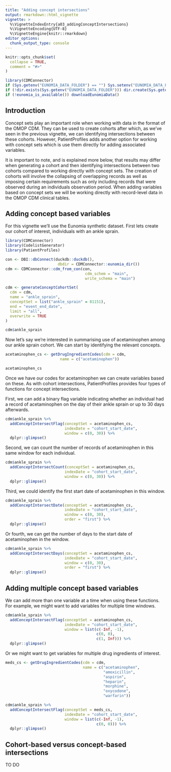 ```yaml
---
title: "Adding concept intersections"
output: rmarkdown::html_vignette
vignette: >
  %\VignetteIndexEntry{a03_addingConceptIntersections}
  %\VignetteEncoding{UTF-8}
  %\VignetteEngine{knitr::rmarkdown}
editor_options: 
  chunk_output_type: console
---
```


```r
knitr::opts_chunk$set(
  collapse = TRUE,
  comment = "#>"
)

library(CDMConnector)
if (Sys.getenv("EUNOMIA_DATA_FOLDER") == "") Sys.setenv("EUNOMIA_DATA_FOLDER" = tempdir())
if (!dir.exists(Sys.getenv("EUNOMIA_DATA_FOLDER"))) dir.create(Sys.getenv("EUNOMIA_DATA_FOLDER"))
if (!eunomia_is_available()) downloadEunomiaData()
```

## Introduction

Concept sets play an important role when working with data in the format of the OMOP CDM. They can be used to create cohorts after which, as we've seen in the previous vignette, we can identifying intersections between these cohorts. However, PatientProfiles adds another option for working with concept sets which is use them directly for adding associated variables.

It is important to note, and is explained more below, that results may differ when generating a cohort and then identifying intersections between two cohorts compared to working directly with concept sets. The creation of cohorts will involve the collapsing of overlapping records as well as imposing certain requirements such as only including records that were observed during an individuals observation period. When adding variables based on concept sets we will be working directly with record-level data in the OMOP CDM clinical tables.

## Adding concept based variables

For this vignette we'll use the Eunomia synthetic dataset. First lets create our cohort of interest, individuals with an ankle sprain.

```r
library(CDMConnector)
library(CodelistGenerator)
library(PatientProfiles)

con <- DBI::dbConnect(duckdb::duckdb(),
                       dbdir = CDMConnector::eunomia_dir())
cdm <- CDMConnector::cdm_from_con(con,
                                   cdm_schem = "main",
                                   write_schema = "main")

cdm <- generateConceptCohortSet(
  cdm = cdm,
  name = "ankle_sprain",
  conceptSet = list("ankle_sprain" = 81151),
  end = "event_end_date",
  limit = "all",
  overwrite = TRUE
)

cdm$ankle_sprain
```

Now let's say we're interested in summarising use of acetaminophen among our ankle sprain cohort. We can start by identifying the relevant concepts.

```r
acetaminophen_cs <- getDrugIngredientCodes(cdm = cdm, 
                        name = c("acetaminophen"))

acetaminophen_cs
```

Once we have our codes for acetaminophen we can create variables based on these. As with cohort intersections, PatientProfiles provides four types of functions for concept intersections. 

First, we can add a binary flag variable indicating whether an individual had a record of acetaminophen on the day of their ankle sprain or up to 30 days afterwards.  
```r
cdm$ankle_sprain %>%
  addConceptIntersectFlag(conceptSet = acetaminophen_cs, 
                          indexDate = "cohort_start_date", 
                          window = c(0, 30)) %>% 
  dplyr::glimpse()
```

Second, we can count the number of records of acetaminophen in this same window for each individual.
```r
cdm$ankle_sprain %>%
  addConceptIntersectCount(conceptSet = acetaminophen_cs, 
                          indexDate = "cohort_start_date", 
                          window = c(0, 30)) %>% 
  dplyr::glimpse()
```

Third, we could identify the first start date of acetaminophen in this window.
```r
cdm$ankle_sprain %>%
  addConceptIntersectDate(conceptSet = acetaminophen_cs, 
                          indexDate = "cohort_start_date", 
                          window = c(0, 30), 
                          order = "first") %>% 
  dplyr::glimpse()
```

Or fourth, we can get the number of days to the start date of acetaminophen in the window.
```r
cdm$ankle_sprain %>%
  addConceptIntersectDays(conceptSet = acetaminophen_cs, 
                          indexDate = "cohort_start_date", 
                          window = c(0, 30), 
                          order = "first") %>% 
  dplyr::glimpse()
```

## Adding multiple concept based variables

We can add more than one variable at a time when using these functions. For example, we might want to add variables for multiple time windows. 

```r
cdm$ankle_sprain %>%
  addConceptIntersectFlag(conceptSet = acetaminophen_cs, 
                          indexDate = "cohort_start_date", 
                          window = list(c(-Inf, -1),
                                        c(0, 0),
                                        c(1, Inf))) %>% 
  dplyr::glimpse()
```

Or we might want to get variables for multiple drug ingredients of interest. 

```r
meds_cs <- getDrugIngredientCodes(cdm = cdm, 
                                  name = c("acetaminophen",
                                           "amoxicillin",
                                           "aspirin",
                                           "heparin",
                                           "morphine",
                                           "oxycodone",
                                           "warfarin"))

cdm$ankle_sprain %>%
  addConceptIntersectFlag(conceptSet = meds_cs, 
                          indexDate = "cohort_start_date", 
                          window = list(c(-Inf, -1),
                                        c(0, 0))) %>% 
  dplyr::glimpse()
```

## Cohort-based versus concept-based intersections

TO DO

